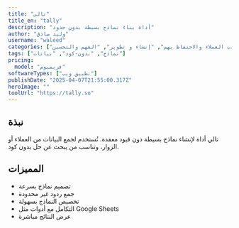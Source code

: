 ---
title: "تالي"
title_en: "tally"
description: "أداة بناء نماذج بسيطة بدون حدود"
author: "وليد صادق"
username: "waleed"
categories: ["جذب العملاء والاحتفاظ بهم", "إنشاء و تطوير", "الفهم والتحسين"]
tags: ["نماذج", "بدون-كود", "بيانات"]
pricing:
  model: "فريميوم"
softwareTypes: ["تطبيق ويب"]
publishDate: "2025-04-07T21:55:00.317Z"
heroImage: ""
toolUrl: "https://tally.so"
---
## نبذة
تالي أداة لإنشاء نماذج بسيطة دون قيود معقدة. تُستخدم لجمع البيانات من العملاء أو الزوار، وتناسب من يبحث عن حل بدون كود.

## المميزات
- تصميم نماذج بسرعة
- جمع ردود غير محدودة
- تخصيص النماذج بسهولة
- التكامل مع أدوات مثل Google Sheets
- عرض النتائج مباشرة